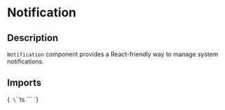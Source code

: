 
<Meta title="Components/Notification" of={NotificationStories} />

# Notification

## Description

`Notification` component provides a React-friendly way to manage system notifications.

## Imports

<Markdown>{`
\`\`\`ts
\`\`\`
`}</Markdown>

<Primary />

<ArgTypes of={Notification}/>

